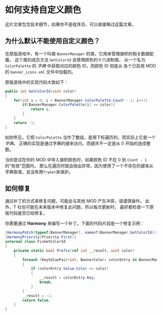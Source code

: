
# 如何支持自定义颜色

<Callout>
这片文章包含技术细节，如果你不是程序员，可以直接略过这篇文章。
</Callout>

## 为什么默认不能使用自定义颜色？

在原版游戏中，有一个叫做 `BannerManager` 的类，它用来管理旗帜的相关数据配置。
这个类的成员方法 `GetColorId` 会使用颜色的十六进制值，
从一个名为 `ColorPalette` 的 *字典* 中获取对应的颜色 ID，而颜色 ID 则是从
各个已启用 MOD 的 `banner_icons.xml` 文件中加载的。

原版游戏中的实现代码大致如下：

```csharp
public int GetColorId(uint color)
{
    for(int i = 0; i < BannerManager.ColorPalette.Count - 1; i++){
        if(BannerManager.ColorPalette[i] == color){
            return i;
        }
    }
    return -1;
}
```

如你所见，它把 `ColorPalette` 当作了数组，是用下标遍历的，而实际上它是一个 *字典*。
正确的实现是通过字典的键来访问，而键并不一定是从 0 开始的连续整数。

当你尝试在你的 MOD 中导入旗帜颜色时，如果颜色 ID 不在 0 到 `Count - 1` 的“有效”范围内，
那么在遍历时就会抛出异常，因为使用了一个不存在的键来从字典取值，且没有用`TryGet`来保护。

## 如何修复

<Callout type="warning">
通过补丁的方式来修复问题，可能会与其他 MOD 产生冲突，请谨慎操作。
此外，T 社也可能在未来版本中修复此问题，所以每次更新时，
最好都检查一下原版代码是否已经修复。
</Callout>

你需要通过 **Harmony** 来编写一个补丁。下面的代码片段是一个修复示例：

```csharp
[HarmonyPatch(typeof(BannerManager), nameof(BannerManager.GetColorId))]
[HarmonyPriority(Priority.First)]
internal class FixGetColorId
{
    private static bool Prefix(ref int __result, uint color)
    {
        foreach (KeyValuePair<int, BannerColor> colorEntry in BannerManager.ColorPalette)
        {
            if (colorEntry.Value.Color == color)
            {
                __result = colorEntry.Key;
                break;
            }
        }
        __result = -1;
        return false;
    }
}
```
